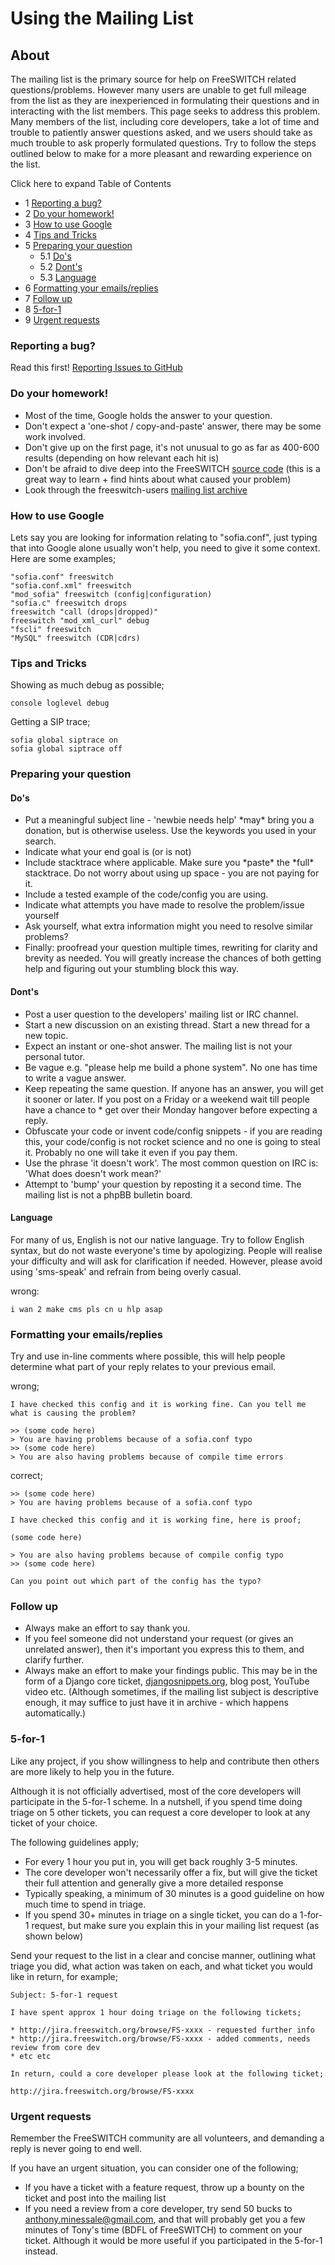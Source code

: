 
# Using the Mailing List 

 

## About

The mailing list is the primary source for help on FreeSWITCH related questions/problems. However many users are unable to get full mileage from the list as they are inexperienced in formulating their questions and in interacting with the list members. This page seeks to address this problem. Many members of the list, including core developers, take a lot of time and trouble to patiently answer questions asked, and we users should take as much trouble to ask properly formulated questions. Try to follow the steps outlined below to make for a more pleasant and rewarding experience on the list.

Click here to expand Table of Contents

* 1 [Reporting a bug?](#reporting-a-bug)
* 2 [Do your homework!](#do-your-homework)
* 3 [How to use Google](#how-to-use-google)
* 4 [Tips and Tricks](#tips-and-tricks)
* 5 [Preparing your question](#preparing-your-question)  
   * 5.1 [Do's](#dos)  
   * 5.2 [Dont's](#donts)  
   * 5.3 [Language](#language)
* 6 [Formatting your emails/replies](#formatting-your-emailsreplies)
* 7 [Follow up](#follow-up)
* 8 [5-for-1](#5-for-1)
* 9 [Urgent requests](#urgent-requests)

### Reporting a bug?

Read this first! [Reporting Issues to GitHub](../Troubleshooting-Debugging/Reporting-Issues-to-GitHub.mdx#about)

### Do your homework!

* Most of the time, Google holds the answer to your question.
* Don't expect a 'one-shot / copy-and-paste' answer, there may be some work involved.
* Don't give up on the first page, it's not unusual to go as far as 400-600 results (depending on how relevant each hit is)
* Don't be afraid to dive deep into the FreeSWITCH [source code](https://github.com/FreeSWITCH/FreeSWITCH) (this is a great way to learn + find hints about what caused your problem)
* Look through the freeswitch-users [mailing list archive](http://lists.freeswitch.org/pipermail/freeswitch-users/)

### How to use Google

Lets say you are looking for information relating to "sofia.conf", just typing that into Google alone usually won't help, you need to give it some context. Here are some examples;

```text
"sofia.conf" freeswitch
"sofia.conf.xml" freeswitch
"mod_sofia" freeswitch (config|configuration)
"sofia.c" freeswitch drops
freeswitch "call (drops|dropped)"
freeswitch "mod_xml_curl" debug
"fscli" freeswitch
"MySQL" freeswitch (CDR|cdrs)
```

### Tips and Tricks

Showing as much debug as possible;

```text
console loglevel debug
```

Getting a SIP trace;

```text
sofia global siptrace on
sofia global siptrace off
```

### Preparing your question

#### Do's

* Put a meaningful subject line - 'newbie needs help' \*may\* bring you a donation, but is otherwise useless. Use the keywords you used in your search.
* Indicate what your end goal is (or is not)
* Include stacktrace where applicable. Make sure you \*paste\* the \*full\* stacktrace. Do not worry about using up space - you are not paying for it.
* Include a tested example of the code/config you are using.
* Indicate what attempts you have made to resolve the problem/issue yourself
* Ask yourself, what extra information might you need to resolve similar problems?
* Finally: proofread your question multiple times, rewriting for clarity and brevity as needed. You will greatly increase the chances of both getting help and figuring out your stumbling block this way.

#### Dont's

* Post a user question to the developers' mailing list or IRC channel.
* Start a new discussion on an existing thread. Start a new thread for a new topic.
* Expect an instant or one-shot answer. The mailing list is not your personal tutor.
* Be vague e.g. "please help me build a phone system". No one has time to write a vague answer.
* Keep repeating the same question. If anyone has an answer, you will get it sooner or later. If you post on a Friday or a weekend wait till people have a chance to \* get over their Monday hangover before expecting a reply.
* Obfuscate your code or invent code/config snippets - if you are reading this, your code/config is not rocket science and no one is going to steal it. Probably no one will take it even if you pay them.
* Use the phrase 'it doesn't work'. The most common question on IRC is: 'What does doesn't work mean?'
* Attempt to 'bump' your question by reposting it a second time. The mailing list is not a phpBB bulletin board.

#### Language

For many of us, English is not our native language. Try to follow English syntax, but do not waste everyone's time by apologizing. People will realise your difficulty and will ask for clarification if needed. However, please avoid using 'sms-speak' and refrain from being overly casual.

wrong:

```text
i wan 2 make cms pls cn u hlp asap
```

### Formatting your emails/replies

Try and use in-line comments where possible, this will help people determine what part of your reply relates to your previous email.

wrong;

```text
I have checked this config and it is working fine. Can you tell me what is causing the problem?

>> (some code here)
> You are having problems because of a sofia.conf typo
>> (some code here)
> You are also having problems because of compile time errors
```

correct;

```text
>> (some code here)
> You are having problems because of a sofia.conf typo

I have checked this config and it is working fine, here is proof;

(some code here)

> You are also having problems because of compile config typo
>> (some code here)

Can you point out which part of the config has the typo?
```

### Follow up

* Always make an effort to say thank you.
* If you feel someone did not understand your request (or gives an unrelated answer), then it's important you express this to them, and clarify further.
* Always make an effort to make your findings public. This may be in the form of a Django core ticket, [djangosnippets.org](http://djangosnippets.org), blog post, YouTube video etc. (Although sometimes, if the mailing list subject is descriptive enough, it may suffice to just have it in archive - which happens automatically.)

### 5-for-1

Like any project, if you show willingness to help and contribute then others are more likely to help you in the future.

Although it is not officially advertised, most of the core developers will participate in the 5-for-1 scheme. In a nutshell, if you spend time doing triage on 5 other tickets, you can request a core developer to look at any ticket of your choice.

The following guidelines apply;

* For every 1 hour you put in, you will get back roughly 3-5 minutes.
* The core developer won't necessarily offer a fix, but will give the ticket their full attention and generally give a more detailed response
* Typically speaking, a minimum of 30 minutes is a good guideline on how much time to spend in triage.
* If you spend 30+ minutes in triage on a single ticket, you can do a 1-for-1 request, but make sure you explain this in your mailing list request (as shown below)

Send your request to the list in a clear and concise manner, outlining what triage you did, what action was taken on each, and what ticket you would like in return, for example;

```text
Subject: 5-for-1 request

I have spent approx 1 hour doing triage on the following tickets;

* http://jira.freeswitch.org/browse/FS-xxxx - requested further info
* http://jira.freeswitch.org/browse/FS-xxxx - added comments, needs review from core dev
* etc etc

In return, could a core developer please look at the following ticket;

http://jira.freeswitch.org/browse/FS-xxxx
```

### Urgent requests

Remember the FreeSWITCH community are all volunteers, and demanding a reply is never going to end well.

If you have an urgent situation, you can consider one of the following;

* If you have a ticket with a feature request, throw up a bounty on the ticket and post into the mailing list
* If you need a review from a core developer, try send 50 bucks to [anthony.minessale@gmail.com](mailto:anthony.minessale@gmail.com), and that will probably get you a few minutes of Tony's time (BDFL of FreeSWITCH) to comment on your ticket. Although it would be more useful if you participated in the 5-for-1 instead.
  
  

